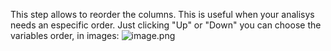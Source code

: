 This step allows to reorder the columns.
This is useful when your analisys needs an especific order. Just clicking "Up" or "Down" you can choose the variables order, in images:
![image.png](https://alphacast-images.s3.us-west-2.amazonaws.com/next-s3-uploads/ac64e255-8d8d-45a7-943b-9992ff3d728d/image.png)
